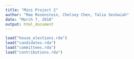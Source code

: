 ```yaml
---
title: "Mini Project 2"
author: "Mae Rosenstein, Chelsey Chen, Talia Seshaiah"
date: "March 7, 2018"
output: html_document
---
```

```r
load("house_elections.rda")
load("candidates.rda")
load("committees.rda")
load("contributions.rda")
```


